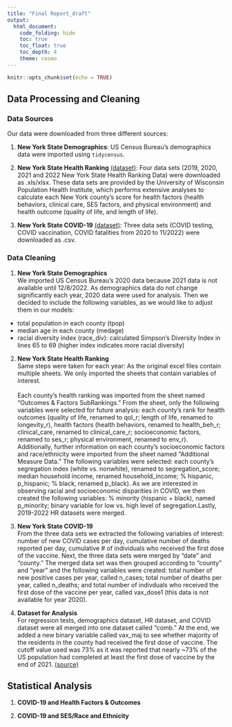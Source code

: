```yaml
---
title: "Final Report_draft"
output: 
  html_document:
    code_folding: hide
    toc: true
    toc_float: true
    toc_depth: 4
    theme: cosmo
---
```


```r
knitr::opts_chunk$set(echo = TRUE)
```

## Data Processing and Cleaning

### Data Sources
Our data were downloaded from three different sources:

1. **New York State Demographics**: US Census Bureau's demographics data were imported using `tidycensus`.

2. **New York State Health Ranking** [(dataset)](https://www.countyhealthrankings.org/explore-health-rankings/new-york/data-and-resources):
Four data sets (2019, 2020, 2021 and 2022 New York State Health Ranking Data) were downloaded as .xls/xlsx. These data sets are provided by the University of Wisconsin Population Health Institute, which performs extensive analyses to calculate each New York county's score for health factors (health behaviors, clinical care, SES factors, and physical environment) and health outcome (quality of life, and length of life). 

3. **New York State COVID-19** [(dataset)](https://data.ny.gov/browse?tags=covid-19):
Three data sets (COVID testing, COVID vaccination, COVID fatalities from 2020 to 11/2022) were downloaded as .csv.

### Data Cleaning
1. **New York State Demographics**  
We imported US Census Bureau's 2020 data because 2021 data is not available until 12/8/2022. As demographics data do not change significantly each year, 2020 data were used for analysis. Then we decided to include the following variables, as we would like to adjust them in our models:
* total population in each county (tpop)
* median age in each county (medage)
* racial diversity index (race_div): calculated Simpson's Diversity Index in lines 65 to 69 (higher index indicates more racial diversity)

2. **New York State Health Ranking**  
Same steps were taken for each year:
As the original excel files contain multiple sheets. We only imported the sheets that contain variables of interest.  
 <br>Each county's health ranking was imported from the sheet named "Outcomes & Factors SubRankings." From the sheet, only the following variables were selected for future analysis: each county's rank for health outcomes (quality of life, renamed to qol_r; length of life, renamed to longevity_r), health factors (health behaviors, renamed to health_beh_r; clinical_care, renamed to clinical_care_r; socioeconomic factors, renamed to ses_r; physical environment, renamed to env_r).
 <br>Additionally, further information on each county's socioeconomic factors and race/ethnicity were imported from the sheet named "Additional Measure Data." The following variables were selected: each county's segregation index (white vs. nonwhite), renamed to segregation_score; median household income, renamed household_income; % hispanic, p_hispanic; % black, renamed p_black). As we are interested in observing racial and socioeconomic disparities in COVID, we then created the following variables: % minority (hispanic + black), named p_minority; binary variable for low vs. high level of segregation.Lastly, 2019-2022 HR datasets were merged.

3. **New York State COVID-19**  
From the three data sets we extracted the following variables of interest: number of new COVID cases per day, cumulative number of deaths reported per day, cumulative # of individuals who received the first dose of the vaccine. Next, the three data sets were merged by "date" and "county." The merged data set was then grouped according to "county" and "year" and the following variables were created: total number of new positive cases per year, called n_cases; total number of deaths per year, called n_deaths; and total number of indivduals who received the first dose of the vaccine per year, called vax_dose1 (this data is not available for year 2020).

4. **Dataset for Analysis**  
For regression tests, demographics dataset, HR dataset, and COVID dataset were all merged into one dataset called "comb." At the end, we added a new binary variable called vax_maj to see whether majority of the residents in the county had received the first dose of vaccine. The cutoff value used was 73% as it was reported that nearly ~73% of the US population had completed at least the first dose of vaccine by the end of 2021. [(source)](https://usafacts.org/visualizations/covid-vaccine-tracker-states#:~:text=Percent%20of%20people%20receiving%20vaccines%20in%20the%20US&text=*%20In%20Dec.,vaccination%20coverage%20estimates%20between%20jurisdictions.)


## Statistical Analysis
1. **COVID-19 and Health Factors & Outcomes**

2. **COVID-19 and SES/Race and Ethnicity**